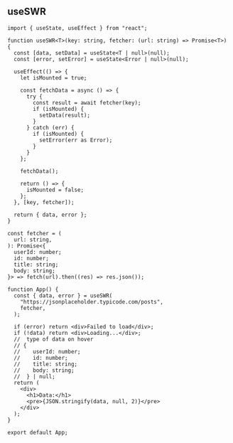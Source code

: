 
## useSWR

```tsx
import { useState, useEffect } from "react";

function useSWR<T>(key: string, fetcher: (url: string) => Promise<T>) {
  const [data, setData] = useState<T | null>(null);
  const [error, setError] = useState<Error | null>(null);

  useEffect(() => {
    let isMounted = true;

    const fetchData = async () => {
      try {
        const result = await fetcher(key);
        if (isMounted) {
          setData(result);
        }
      } catch (err) {
        if (isMounted) {
          setError(err as Error);
        }
      }
    };

    fetchData();

    return () => {
      isMounted = false;
    };
  }, [key, fetcher]);

  return { data, error };
}

const fetcher = (
  url: string,
): Promise<{
  userId: number;
  id: number;
  title: string;
  body: string;
}> => fetch(url).then((res) => res.json());

function App() {
  const { data, error } = useSWR(
    "https://jsonplaceholder.typicode.com/posts",
    fetcher,
  );

  if (error) return <div>Failed to load</div>;
  if (!data) return <div>Loading...</div>;
  //  type of data on hover
  // {
  //    userId: number;
  //    id: number;
  //    title: string;
  //    body: string;
  //  } | null;
  return (
    <div>
      <h1>Data:</h1>
      <pre>{JSON.stringify(data, null, 2)}</pre>
    </div>
  );
}

export default App;
```
